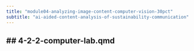 ```yaml
---
title: "module04-analyzing-image-content-computer-vision-30pct"
subtitle: "ai-aided-content-analysis-of-sustainability-communication"
---
```


## 4-2-2-computer-lab.qmd
---

